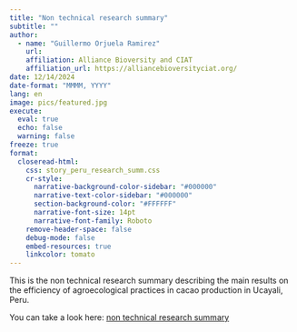 ---
title: "Non technical research summary"
subtitle: ""
author: 
  - name: "Guillermo Orjuela Ramirez"
    url: 
    affiliation: Alliance Bioversity and CIAT
    affiliation_url: https://alliancebioversityciat.org/
date: 12/14/2024 
date-format: "MMMM, YYYY"
lang: en
image: pics/featured.jpg
execute: 
  eval: true
  echo: false
  warning: false
freeze: true
format:
  closeread-html:
    css: story_peru_research_summ.css
    cr-style:
      narrative-background-color-sidebar: "#000000"
      narrative-text-color-sidebar: "#000000"
      section-background-color: "#FFFFFF"
      narrative-font-size: 14pt
      narrative-font-family: Roboto
    remove-header-space: false
    debug-mode: false
    embed-resources: true
    linkcolor: tomato
---

This is the non technical research summary describing the main results on the efficiency of agroecological practices in cacao production in Ucayali, Peru.

You can take a look here: [non technical research summary](https://hdl.handle.net/10568/169218)

